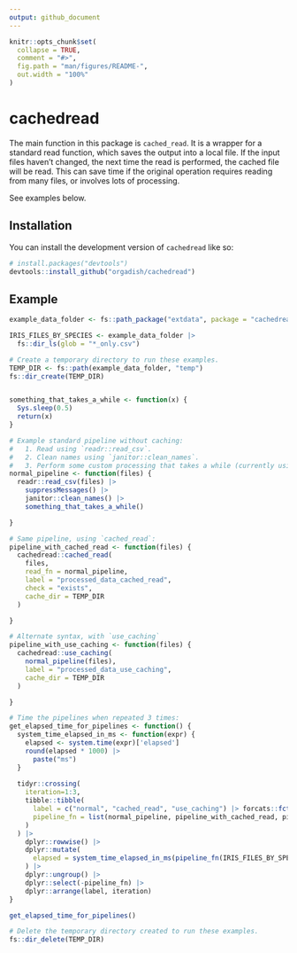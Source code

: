 ```yaml
---
output: github_document
---
```


<!-- README.md is generated from README.Rmd. Please edit that file -->

```r
knitr::opts_chunk$set(
  collapse = TRUE,
  comment = "#>",
  fig.path = "man/figures/README-",
  out.width = "100%"
)
```

# cachedread

<!-- badges: start -->

<!-- badges: end -->

The main function in this package is `cached_read`. It is a wrapper for a standard read function, which saves the output into a local file. If the input files haven't changed, the next time the read is performed, the cached file will be read. This can save time if the original operation requires reading from many files, or involves lots of processing.

See examples below.

## Installation

You can install the development version of `cachedread` like so:

```r
# install.packages("devtools")
devtools::install_github("orgadish/cachedread")
```

## Example

```r
example_data_folder <- fs::path_package("extdata", package = "cachedread")

IRIS_FILES_BY_SPECIES <- example_data_folder |>
  fs::dir_ls(glob = "*_only.csv")

# Create a temporary directory to run these examples.
TEMP_DIR <- fs::path(example_data_folder, "temp")
fs::dir_create(TEMP_DIR)


something_that_takes_a_while <- function(x) {
  Sys.sleep(0.5)
  return(x)
}

# Example standard pipeline without caching: 
#   1. Read using `readr::read_csv`.  
#   2. Clean names using `janitor::clean_names`.
#   3. Perform some custom processing that takes a while (currently using sleep as an example).
normal_pipeline <- function(files) {
  readr::read_csv(files) |>
    suppressMessages() |>
    janitor::clean_names() |>
    something_that_takes_a_while()

}

# Same pipeline, using `cached_read`:
pipeline_with_cached_read <- function(files) {
  cachedread::cached_read(
    files, 
    read_fn = normal_pipeline, 
    label = "processed_data_cached_read",
    check = "exists",
    cache_dir = TEMP_DIR
  )

}

# Alternate syntax, with `use_caching`
pipeline_with_use_caching <- function(files) {
  cachedread::use_caching(
    normal_pipeline(files), 
    label = "processed_data_use_caching",
    cache_dir = TEMP_DIR
  )

}

# Time the pipelines when repeated 3 times:
get_elapsed_time_for_pipelines <- function() {
  system_time_elapsed_in_ms <- function(expr) {
    elapsed <- system.time(expr)['elapsed']
    round(elapsed * 1000) |>
      paste("ms")
  }
  
  tidyr::crossing(
    iteration=1:3, 
    tibble::tibble(
      label = c("normal", "cached_read", "use_caching") |> forcats::fct_inorder(),
      pipeline_fn = list(normal_pipeline, pipeline_with_cached_read, pipeline_with_use_caching)
    )
  ) |>
    dplyr::rowwise() |>
    dplyr::mutate(
      elapsed = system_time_elapsed_in_ms(pipeline_fn(IRIS_FILES_BY_SPECIES))
    ) |>
    dplyr::ungroup() |>
    dplyr::select(-pipeline_fn) |>
    dplyr::arrange(label, iteration)
}

get_elapsed_time_for_pipelines()

# Delete the temporary directory created to run these examples.
fs::dir_delete(TEMP_DIR)
  
```
